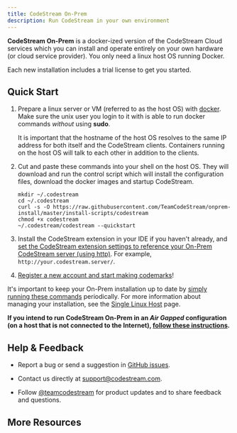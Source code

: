 ```yaml
---
title: CodeStream On-Prem
description: Run CodeStream in your own environment
---
```



**CodeStream On-Prem** is a docker-ized version of the CodeStream Cloud services
which you can install and operate entirely on your own hardware (or cloud
service provider). You only need a linux host OS running Docker.

Each new installation includes a trial license to get you started.


## Quick Start

1.	Prepare a linux server or VM (referred to as the host OS) with
	[docker](https://runnable.com/docker/install-docker-on-linux). Make sure the
	unix user you login to it with is able to run docker commands _without_
	using **sudo**.

	It is important that the hostname of the host OS resolves to the same IP
	address for both itself and the CodeStream clients. Containers running on
	the host OS will talk to each other in addition to the clients.

1.	Cut and paste these commands into your shell on the host OS. They will
	download and run the control script which will install the configuration
	files, download the docker images and startup CodeStream.
	```
	mkdir ~/.codestream
	cd ~/.codestream
	curl -s -O https://raw.githubusercontent.com/TeamCodeStream/onprem-install/master/install-scripts/codestream
	chmod +x codestream
	~/.codestream/codestream --quickstart
	
	```

1.	Install the CodeStream extension in your IDE if you haven't already, and
	[set the CodeStream extension settings to reference your On-Prem CodeStream
	server (using http)](../ide/overview). For example,
	`http://your.codestream.server/`.

1.	[Register a new account and start making
	codemarks](https://docs.codestream.com/userguide/gettingStarted/create-a-team/)!

It's important to keep your On-Prem installation up to date by [simply running
these
commands](configs/single-host-linux#update-your-system-to-the-latest-version)
periodically. For more information about managing your installation, see the
[Single Linux Host](configs/single-host-linux) page.

**If you intend to run CodeStream On-Prem in an _Air Gapped_ configuration (on a
host that is not connected to the Internet), [follow these
instructions](faq/airgapped).**

## Help & Feedback

*	Report a bug or send a suggestion in [GitHub
	issues](https://github.com/TeamCodeStream/CodeStream/issues).

*	Contact us directly at [support@codestream.com](mailto:support@codestream.com).

*	Follow [@teamcodestream](http://twitter.com/teamcodestream) for product updates and to
	share feedback and questions.

## More Resources

<DocsetMenu />
